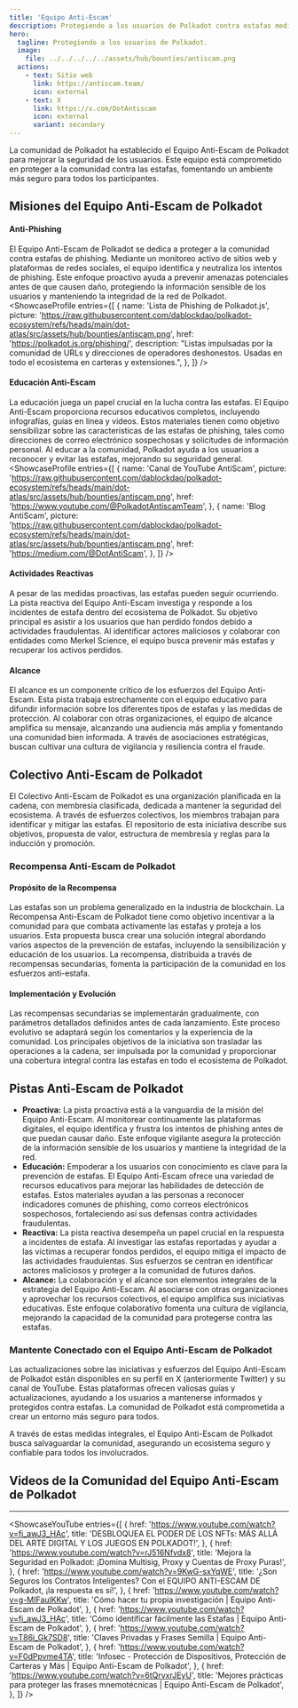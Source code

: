 ```yaml
---
title: 'Equipo Anti-Escam'
description: Protegiendo a los usuarios de Polkadot contra estafas mediante educación, monitoreo proactivo y respuestas rápidas al fraude con el Equipo Anti-Escam de Polkadot.
hero:
  tagline: Protegiendo a los usuarios de Polkadot.
  image: 
    file: ../../../../../assets/hub/bounties/antiscam.png
  actions:
    - text: Sitio web
      link: https://antiscam.team/
      icon: external
    - text: X
      link: https://x.com/DotAntiscam
      icon: external
      variant: secondary
---
```



La comunidad de Polkadot ha establecido el Equipo Anti-Escam de Polkadot para mejorar la seguridad de los usuarios. Este equipo está comprometido en proteger a la comunidad contra las estafas, fomentando un ambiente más seguro para todos los participantes.

## Misiones del Equipo Anti-Escam de Polkadot
#### Anti-Phishing
El Equipo Anti-Escam de Polkadot se dedica a proteger a la comunidad contra estafas de phishing. Mediante un monitoreo activo de sitios web y plataformas de redes sociales, el equipo identifica y neutraliza los intentos de phishing. Este enfoque proactivo ayuda a prevenir amenazas potenciales antes de que causen daño, protegiendo la información sensible de los usuarios y manteniendo la integridad de la red de Polkadot.
<ShowcaseProfile
  entries={[
    {
      name: 'Lista de Phishing de Polkadot.js',
      picture: 'https://raw.githubusercontent.com/dablockdao/polkadot-ecosystem/refs/heads/main/dot-atlas/src/assets/hub/bounties/antiscam.png',
      href: 'https://polkadot.js.org/phishing/',
      description:
        "Listas impulsadas por la comunidad de URLs y direcciones de operadores deshonestos. Usadas en todo el ecosistema en carteras y extensiones.",
    },
  ]}
/>
#### Educación Anti-Escam
La educación juega un papel crucial en la lucha contra las estafas. El Equipo Anti-Escam proporciona recursos educativos completos, incluyendo infografías, guías en línea y videos. Estos materiales tienen como objetivo sensibilizar sobre las características de las estafas de phishing, tales como direcciones de correo electrónico sospechosas y solicitudes de información personal. Al educar a la comunidad, Polkadot ayuda a los usuarios a reconocer y evitar las estafas, mejorando su seguridad general.
<ShowcaseProfile
  entries={[
    {
      name: 'Canal de YouTube AntiScam',
      picture: 'https://raw.githubusercontent.com/dablockdao/polkadot-ecosystem/refs/heads/main/dot-atlas/src/assets/hub/bounties/antiscam.png',
      href: 'https://www.youtube.com/@PolkadotAntiscamTeam',
    },
        {
      name: 'Blog AntiScam',
      picture: 'https://raw.githubusercontent.com/dablockdao/polkadot-ecosystem/refs/heads/main/dot-atlas/src/assets/hub/bounties/antiscam.png',
      href: 'https://medium.com/@DotAntiScam',
    },
  ]}
/>
#### Actividades Reactivas
A pesar de las medidas proactivas, las estafas pueden seguir ocurriendo. La pista reactiva del Equipo Anti-Escam investiga y responde a los incidentes de estafa dentro del ecosistema de Polkadot. Su objetivo principal es asistir a los usuarios que han perdido fondos debido a actividades fraudulentas. Al identificar actores maliciosos y colaborar con entidades como Merkel Science, el equipo busca prevenir más estafas y recuperar los activos perdidos.
#### Alcance
El alcance es un componente crítico de los esfuerzos del Equipo Anti-Escam. Esta pista trabaja estrechamente con el equipo educativo para difundir información sobre los diferentes tipos de estafas y las medidas de protección. Al colaborar con otras organizaciones, el equipo de alcance amplifica su mensaje, alcanzando una audiencia más amplia y fomentando una comunidad bien informada. A través de asociaciones estratégicas, buscan cultivar una cultura de vigilancia y resiliencia contra el fraude.
## Colectivo Anti-Escam de Polkadot
El Colectivo Anti-Escam de Polkadot es una organización planificada en la cadena, con membresía clasificada, dedicada a mantener la seguridad del ecosistema. A través de esfuerzos colectivos, los miembros trabajan para identificar y mitigar las estafas. El repositorio de esta iniciativa describe sus objetivos, propuesta de valor, estructura de membresía y reglas para la inducción y promoción.

### Recompensa Anti-Escam de Polkadot
#### Propósito de la Recompensa
Las estafas son un problema generalizado en la industria de blockchain. La Recompensa Anti-Escam de Polkadot tiene como objetivo incentivar a la comunidad para que combata activamente las estafas y proteja a los usuarios. Esta propuesta busca crear una solución integral abordando varios aspectos de la prevención de estafas, incluyendo la sensibilización y educación de los usuarios. La recompensa, distribuida a través de recompensas secundarias, fomenta la participación de la comunidad en los esfuerzos anti-estafa.
#### Implementación y Evolución
Las recompensas secundarias se implementarán gradualmente, con parámetros detallados definidos antes de cada lanzamiento. Este proceso evolutivo se adaptará según los comentarios y la experiencia de la comunidad. Los principales objetivos de la iniciativa son trasladar las operaciones a la cadena, ser impulsada por la comunidad y proporcionar una cobertura integral contra las estafas en todo el ecosistema de Polkadot.

## Pistas Anti-Escam de Polkadot
- **Proactiva:** La pista proactiva está a la vanguardia de la misión del Equipo Anti-Escam. Al monitorear continuamente las plataformas digitales, el equipo identifica y frustra los intentos de phishing antes de que puedan causar daño. Este enfoque vigilante asegura la protección de la información sensible de los usuarios y mantiene la integridad de la red.
- **Educación:** Empoderar a los usuarios con conocimiento es clave para la prevención de estafas. El Equipo Anti-Escam ofrece una variedad de recursos educativos para mejorar las habilidades de detección de estafas. Estos materiales ayudan a las personas a reconocer indicadores comunes de phishing, como correos electrónicos sospechosos, fortaleciendo así sus defensas contra actividades fraudulentas.
- **Reactiva:** La pista reactiva desempeña un papel crucial en la respuesta a incidentes de estafa. Al investigar las estafas reportadas y ayudar a las víctimas a recuperar fondos perdidos, el equipo mitiga el impacto de las actividades fraudulentas. Sus esfuerzos se centran en identificar actores maliciosos y proteger a la comunidad de futuros daños.
- **Alcance:** La colaboración y el alcance son elementos integrales de la estrategia del Equipo Anti-Escam. Al asociarse con otras organizaciones y aprovechar los recursos colectivos, el equipo amplifica sus iniciativas educativas. Este enfoque colaborativo fomenta una cultura de vigilancia, mejorando la capacidad de la comunidad para protegerse contra las estafas.

### Mantente Conectado con el Equipo Anti-Escam de Polkadot
Las actualizaciones sobre las iniciativas y esfuerzos del Equipo Anti-Escam de Polkadot están disponibles en su perfil en X (anteriormente Twitter) y su canal de YouTube. Estas plataformas ofrecen valiosas guías y actualizaciones, ayudando a los usuarios a mantenerse informados y protegidos contra estafas. La comunidad de Polkadot está comprometida a crear un entorno más seguro para todos.

A través de estas medidas integrales, el Equipo Anti-Escam de Polkadot busca salvaguardar la comunidad, asegurando un ecosistema seguro y confiable para todos los involucrados.

## Videos de la Comunidad del Equipo Anti-Escam de Polkadot
------------
<ShowcaseYouTube
  entries={[
       {
      href: 'https://www.youtube.com/watch?v=fi_awJ3_HAc',
      title: 'DESBLOQUEA EL PODER DE LOS NFTs: MÁS ALLÁ DEL ARTE DIGITAL Y LOS JUEGOS EN POLKADOT!',
          },
                {
      href: 'https://www.youtube.com/watch?v=rJ516Nfvdx8',
      title: 'Mejora la Seguridad en Polkadot: ¡Domina Multisig, Proxy y Cuentas de Proxy Puras!',
          },
                {
      href: 'https://www.youtube.com/watch?v=9KwG-sxYqWE',
      title: '¿Son Seguros los Contratos Inteligentes? Con el EQUIPO ANTI-ESCAM DE Polkadot, ¡la respuesta es sí!',
          },
                {
      href: 'https://www.youtube.com/watch?v=g-MIFaulKKw',
      title: 'Cómo hacer tu propia investigación | Equipo Anti-Escam de Polkadot',
          },
                {
      href: 'https://www.youtube.com/watch?v=fi_awJ3_HAc',
      title: 'Cómo identificar fácilmente las Estafas | Equipo Anti-Escam de Polkadot',
          },
                {
      href: 'https://www.youtube.com/watch?v=T86i_Gk7SD8',
      title: 'Claves Privadas y Frases Semilla | Equipo Anti-Escam de Polkadot',
          },
                {
      href: 'https://www.youtube.com/watch?v=F0dPpvme4TA',
      title: 'Infosec - Protección de Dispositivos, Protección de Carteras y Más | Equipo Anti-Escam de Polkadot',
          },
                          {
      href: 'https://www.youtube.com/watch?v=6tQrvxrJEyU',
      title: 'Mejores prácticas para proteger las frases mnemotécnicas | Equipo Anti-Escam de Polkadot',
          },
  ]} />
